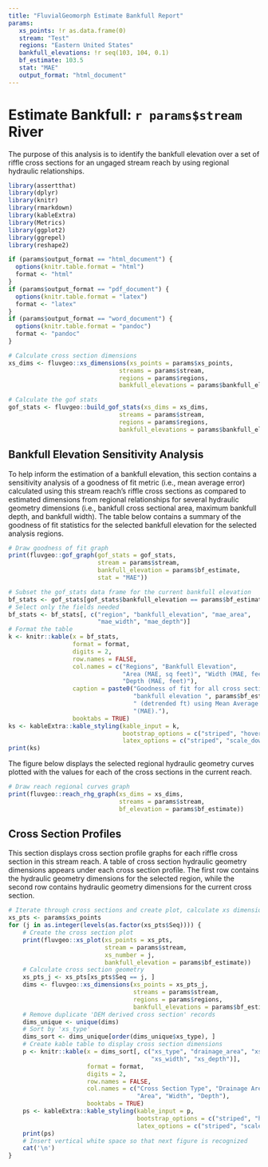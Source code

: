 ```yaml
---
title: "FluvialGeomorph Estimate Bankfull Report"
params:
   xs_points: !r as.data.frame(0)
   stream: "Test"
   regions: "Eastern United States"
   bankfull_elevations: !r seq(103, 104, 0.1)
   bf_estimate: 103.5
   stat: "MAE"
   output_format: "html_document"
---
```


# Estimate Bankfull: `r params$stream` River
The purpose of this analysis is to identify the bankfull elevation over a set of riffle cross sections for an ungaged stream reach by using regional hydraulic relationships.

```r
library(assertthat)
library(dplyr)
library(knitr)
library(rmarkdown)
library(kableExtra)
library(Metrics)
library(ggplot2)
library(ggrepel)
library(reshape2)
```

```r
if (params$output_format == "html_document") {
  options(knitr.table.format = "html")
  format <- "html"
}
if (params$output_format == "pdf_document") {
  options(knitr.table.format = "latex")
  format <- "latex"
}
if (params$output_format == "word_document") {
  options(knitr.table.format = "pandoc")
  format <- "pandoc"
}
```

```r
# Calculate cross section dimensions
xs_dims <- fluvgeo::xs_dimensions(xs_points = params$xs_points,
                               streams = params$stream,
                               regions = params$regions,
                               bankfull_elevations = params$bankfull_elevations)

# Calculate the gof stats
gof_stats <- fluvgeo::build_gof_stats(xs_dims = xs_dims,
                               streams = params$stream,
                               regions = params$regions,
                               bankfull_elevations = params$bankfull_elevations)

```

## Bankfull Elevation Sensitivity Analysis
To help inform the estimation of a bankfull elevation, this section contains a sensitivity analysis of a goodness of fit metric (i.e., mean average error) calculated using this stream reach's riffle cross sections as compared to estimated dimensions from regional relationships for several hydraulic geometry dimensions (i.e., bankfull cross sectional area, maximum bankfull depth, and bankfull width). The table below contains a summary of the goodness of fit statistics for the selected bankfull elevation for the selected analysis regions.

```r
# Draw goodness of fit graph
print(fluvgeo::gof_graph(gof_stats = gof_stats,
                         stream = params$stream,
                         bankfull_elevation = params$bf_estimate,
                         stat = "MAE"))
```

```r
# Subset the gof_stats data frame for the current bankfull elevation
bf_stats <- gof_stats[gof_stats$bankfull_elevation == params$bf_estimate, ]
# Select only the fields needed
bf_stats <- bf_stats[, c("region", "bankfull_elevation", "mae_area",
                         "mae_width", "mae_depth")]
# Format the table
k <- knitr::kable(x = bf_stats,
                  format = format,
                  digits = 2,
                  row.names = FALSE,
                  col.names = c("Regions", "Bankfull Elevation",
                                "Area (MAE, sq feet)", "Width (MAE, feet)",
                                "Depth (MAE, feet)"),
                  caption = paste0("Goodness of fit for all cross sections at ",
                                   "bankfull elevation ", params$bf_estimate,
                                   " (detrended ft) using Mean Average Error ",
                                   "(MAE)."),
                  booktabs = TRUE)
ks <- kableExtra::kable_styling(kable_input = k,
                                bootstrap_options = c("striped", "hover"),
                                latex_options = c("striped", "scale_down"))
print(ks)
```

The figure below displays the selected regional hydraulic geometry curves plotted with the values for each of the cross sections in the current reach.

```r
# Draw reach regional curves graph
print(fluvgeo::reach_rhg_graph(xs_dims = xs_dims,
                               streams = params$stream,
                               bf_elevation = params$bf_estimate))
```

## Cross Section Profiles
This section displays cross section profile graphs for each riffle cross section in this stream reach. A table of cross section hydraulic geometry dimensions appears under each cross section profile. The first row contains the hydraulic geometry dimensions for the selected region, while the second row contains hydraulic geometry dimensions for the current cross section.

```r
# Iterate through cross sections and create plot, calculate xs dimensions, and print RHG table
xs_pts <- params$xs_points
for (j in as.integer(levels(as.factor(xs_pts$Seq)))) {
    # Create the cross section plot
    print(fluvgeo::xs_plot(xs_points = xs_pts,
                           stream = params$stream,
                           xs_number = j,
                           bankfull_elevation = params$bf_estimate))
    # Calculate cross section geometry
    xs_pts_j <- xs_pts[xs_pts$Seq == j, ]
    dims <- fluvgeo::xs_dimensions(xs_points = xs_pts_j,
                                   streams = params$stream,
                                   regions = params$regions,
                                   bankfull_elevations = params$bf_estimate)
    # Remove duplicate 'DEM derived cross section' records
    dims_unique <- unique(dims)
    # Sort by 'xs_type'
    dims_sort <- dims_unique[order(dims_unique$xs_type), ]
    # Create kable table to display cross section dimensions
    p <- knitr::kable(x = dims_sort[, c("xs_type", "drainage_area", "xs_area",
                                        "xs_width", "xs_depth")],
                      format = format,
                      digits = 2,
                      row.names = FALSE,
                      col.names = c("Cross Section Type", "Drainage Area",
                                    "Area", "Width", "Depth"),
                      booktabs = TRUE)
    ps <- kableExtra::kable_styling(kable_input = p,
                                    bootstrap_options = c("striped", "hover"),
                                    latex_options = c("striped", "scale_down"))
    print(ps)
    # Insert vertical white space so that next figure is recognized
    cat('\n')
}
```
